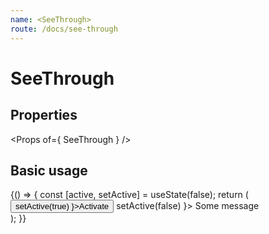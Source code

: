 ```yaml
---
name: <SeeThrough>
route: /docs/see-through
---
```



# SeeThrough

## Properties

<Props of={ SeeThrough } />

## Basic usage

<Playground>
  {() => {
    const [active, setActive] = useState(false);
    return (
      <div>
        <button onClick={ () => setActive(true) }>Activate</button>
        <SeeThrough active={ active } onClick={ () => setActive(false) }>
          Some message
        </SeeThrough>
      </div>
    );
  }}
</Playground>
